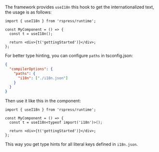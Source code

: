 The framework provides `useI18n` this hook to get the internationalized text, the usage is as follows:

```tsx
import { useI18n } from 'rspress/runtime';

const MyComponent = () => {
  const t = useI18n();

  return <div>{t('gettingStarted')}</div>;
};
```

For better type hinting, you can configure `paths` in tsconfig.json:

```json
{
  "compilerOptions": {
    "paths": {
      "i18n": ["./i18n.json"]
    }
  }
}
```

Then use it like this in the component:

```tsx
import { useI18n } from 'rspress/runtime';

const MyComponent = () => {
  const t = useI18n<typeof import('i18n')>();

  return <div>{t('gettingStarted')}</div>;
};
```

This way you get type hints for all literal keys defined in `i18n.json`.
